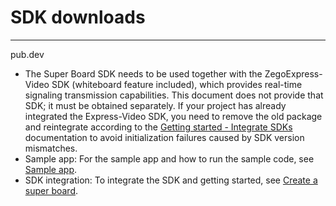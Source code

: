 # SDK downloads

- - -


<Card title="ZegoSuperBoard SDK v2.5.0" href="https://pub.dev/packages/zego_superboard" target="_blank">
pub.dev
</Card>



<Note title="Note">

- The Super Board SDK needs to be used together with the ZegoExpress-Video SDK (whiteboard feature included), which provides real-time signaling transmission capabilities. This document does not provide that SDK; it must be obtained separately. If your project has already integrated the Express-Video SDK, you need to remove the old package and reintegrate according to the [Getting started - Integrate SDKs](!ZegoSuperBoard-QuickStart/CreateWboard#5) documentation to avoid initialization failures caused by SDK version mismatches.
- Sample app: For the sample app and how to run the sample code, see [Sample app](./sample%20app.mdx).
- SDK integration: To integrate the SDK and getting started, see [Create a super board](./Quick%20start/Create%20white%20board.mdx).
</Note>
